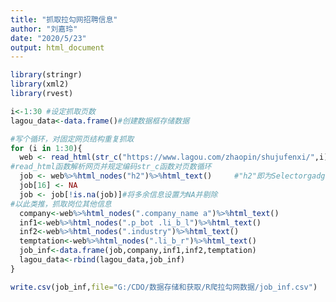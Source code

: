 ---
title: "抓取拉勾网招聘信息"
author: "刘嘉玲"
date: "2020/5/23"
output: html_document
---

```{r}
library(stringr)
library(xml2)
library(rvest)
```


```{r}
i<-1:30 #设定抓取页数
lagou_data<-data.frame()#创建数据框存储数据

#写个循环，对固定网页结构重复抓取
for (i in 1:30){
  web <- read_html(str_c("https://www.lagou.com/zhaopin/shujufenxi/",i),encoding="UTF-8")
#read_html函数解析网页并规定编码str_c函数对页数循环
  job <- web%>%html_nodes("h2")%>%html_text()     #"h2"即为Selectorgadget定位节点信息
  job[16] <- NA
  job <- job[!is.na(job)]#将多余信息设置为NA并剔除
#以此类推，抓取岗位其他信息
  company<-web%>%html_nodes(".company_name a")%>%html_text()
  inf1<-web%>%html_nodes(".p_bot .li_b_l")%>%html_text()
  inf2<-web%>%html_nodes(".industry")%>%html_text()
  temptation<-web%>%html_nodes(".li_b_r")%>%html_text()
  job_inf<-data.frame(job,company,inf1,inf2,temptation)
  lagou_data<-rbind(lagou_data,job_inf)
}
```


```{r}
write.csv(job_inf,file="G:/CDO/数据存储和获取/R爬拉勾网数据/job_inf.csv")   #写入数据
```

















